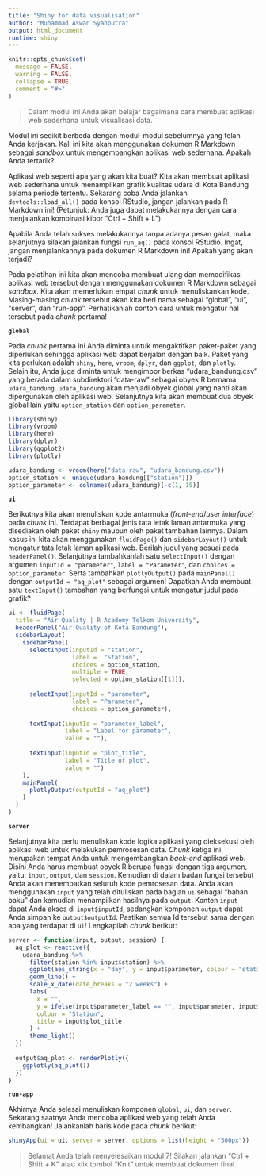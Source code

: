 ```yaml
---
title: "Shiny for data visualisation"
author: "Muhammad Aswan Syahputra"
output: html_document
runtime: shiny
---
```


```r
knitr::opts_chunk$set(
  message = FALSE, 
  warning = FALSE,
  collapse = TRUE,
  comment = "#>"
)
```
<!-- Baris kode di atas merupakan pengaturan untuk dokumen R Markdown dan tidak akan tercetak pada berkas dokumen akhir -->

> Dalam modul ini Anda akan belajar bagaimana cara membuat aplikasi web sederhana untuk visualisasi data.

Modul ini sedikit berbeda dengan modul-modul sebelumnya yang telah Anda kerjakan. Kali ini kita akan menggunakan dokumen R Markdown sebagai *sandbox* untuk mengembangkan aplikasi web sederhana. Apakah Anda tertarik?

Aplikasi web seperti apa yang akan kita buat? Kita akan membuat aplikasi web sederhana untuk menampilkan grafik kualitas udara di Kota Bandung selama periode tertentu. Sekarang coba Anda jalankan `devtools::load_all()` pada konsol RStudio, jangan jalankan pada R Markdown ini! (Petunjuk: Anda juga dapat melakukannya dengan cara menjalankan kombinasi kibor "Ctrl + Shift + L")

Apabila Anda telah sukses melakukannya tanpa adanya pesan galat, maka selanjutnya silakan jalankan fungsi `run_aq()` pada konsol RStudio. Ingat, jangan menjalankannya pada dokumen R Markdown ini! Apakah yang akan terjadi?

Pada pelatihan ini kita akan mencoba membuat ulang dan memodifikasi aplikasi web tersebut dengan menggunakan dokumen R Markdown sebagai *sandbox*. Kita akan memerlukan empat *chunk* untuk menuliskankan kode. Masing-masing *chunk* tersebut akan kita beri nama sebagai "global", "ui", "server", dan "run-app". Perhatikanlah contoh cara untuk mengatur hal tersebut pada *chunk* pertama!

**`global`**

Pada *chunk* pertama ini Anda diminta untuk mengaktifkan paket-paket yang diperlukan sehingga aplikasi web dapat berjalan dengan baik. Paket yang kita perlukan adalah `shiny`, `here`, `vroom`, `dplyr`, dan `ggplot`, dan `plotly`. Selain itu, Anda juga diminta untuk mengimpor berkas "udara_bandung.csv" yang berada dalam subdirektori "data-raw" sebagai obyek R bernama `udara_bandung`. `udara_bandung` akan menjadi obyek global yang nanti akan dipergunakan oleh aplikasi web.
Selanjutnya kita akan membuat dua obyek global lain yaitu `option_station` dan `option_parameter`.

```r
library(shiny)
library(vroom)
library(here)
library(dplyr)
library(ggplot2)
library(plotly)

udara_bandung <- vroom(here("data-raw", "udara_bandung.csv"))
option_station <- unique(udara_bandung[["station"]])
option_parameter <- colnames(udara_bandung)[-c(1, 15)]
```

**`ui`**

Berikutnya kita akan menuliskan kode antarmuka (*front-end*/*user interface*) pada *chunk* ini. Terdapat berbagai jenis tata letak laman antarmuka yang disediakan oleh paket `shiny` maupun oleh paket tambahan lainnya. Dalam kasus ini kita akan menggunakan `fluidPage()` dan `sidebarLayout()` untuk mengatur tata letak laman aplikasi web. Berilah judul yang sesuai pada `headerPanel()`. Selanjutnya tambahkanlah satu `selectInput()` dengan argumen `inputId = "parameter"`, `label = "Parameter"`, dan `choices = option_parameter`. Serta tambahkan `plotlyOutput()` pada `mainPanel()` dengan `outputId = "aq_plot"` sebagai argumen! Dapatkah Anda membuat satu `textInput()` tambahan yang berfungsi untuk mengatur judul pada grafik?

```r
ui <- fluidPage(
  title = "Air Quality | R Academy Telkom University",
  headerPanel("Air Quality of Kota Bandung"),
  sidebarLayout(
    sidebarPanel(
      selectInput(inputId = "station",
                  label =  "Station",
                  choices = option_station,
                  multiple = TRUE,
                  selected = option_station[[1]]),
      
      selectInput(inputId = "parameter",
                  label = "Parameter",
                  choices = option_parameter),
      
      textInput(inputId = "parameter_label",
                label = "Label for parameter",
                value = ""),
      
      textInput(inputId = "plot_title",
                label = "Title of plot",
                value = "")
    ),
    mainPanel(
      plotlyOutput(outputId = "aq_plot")
    )
  )
)
```

**`server`**

Selanjutnya kita perlu menuliskan kode logika aplikasi yang dieksekusi oleh aplikasi web untuk melakukan pemrosesan data. *Chunk* ketiga ini merupakan tempat Anda untuk mengembangkan *back-end* aplikasi web. Disini Anda harus membuat obyek R berupa fungsi dengan tiga argumen, yaitu: `input`, `output`, dan `session`. Kemudian di dalam badan fungsi tersebut Anda akan menempatkan seluruh kode pemrosesan data. Anda akan menggunakan `input` yang telah dituliskan pada bagian `ui` sebagai "bahan baku" dan kemudian menampilkan hasilnya pada `output`. Konten `input` dapat Anda akses di `input$inputId`, sedangkan komponen `output` dapat Anda simpan ke `output$outputId`. Pastikan semua Id tersebut sama dengan apa yang terdapat di `ui`! Lengkapilah *chunk* berikut:

```r
server <- function(input, output, session) {
  aq_plot <- reactive({
    udara_bandung %>%
      filter(station %in% input$station) %>%
      ggplot(aes_string(x = "day", y = input$parameter, colour = "station")) +
      geom_line() +
      scale_x_date(date_breaks = "2 weeks") +
      labs(
        x = "",
        y = ifelse(input$parameter_label == "", input$parameter, input$parameter_label),
        colour = "Station",
        title = input$plot_title
      ) +
      theme_light()
  })
  
  output$aq_plot <- renderPlotly({
    ggplotly(aq_plot())
  })
}
```

**`run-app`**

Akhirnya Anda selesai menuliskan komponen `global`, `ui`, dan `server`. Sekarang saatnya Anda mencoba aplikasi web yang telah Anda kembangkan! Jalankanlah baris kode pada *chunk* berikut:

```r
shinyApp(ui = ui, server = server, options = list(height = "500px"))
```

> Selamat Anda telah menyelesaikan modul 7! Silakan jalankan "Ctrl + Shift + K" atau klik tombol "Knit" untuk membuat dokumen final.
